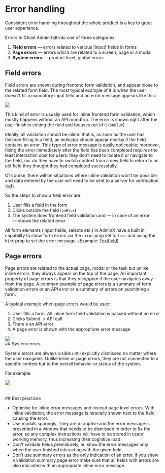 
<Meta title="Foundations / Error handling" />

<div className="sb-doc">

# Error handling

<p className='excerpt'>Consistent error handling throughout the whole product is a key to great user experience.</p>

Errors in Ghost Admin fall into one of three categories:

1. **Field errors** &mdash; errors related to various [input] fields in forms
2. **Page errors** &mdash; errors which are related to a screen, page or a modal.
3. **System errors** &mdash; product level, global errors

## Field errors

Field errors are shown during frontend form validation, and appear close to the related form field. The most typical example of it is when the user doesn't fill a mandatory input field and an error message appears like this:

<img src={SBLocalError} className='small' />

This kind of error is usually used for inline frontend form validation, which mostly happens without an API roundtrip. The error is shown right after the user finishes editing the field and focuses out of it (`onBlur`).

Ideally, all validation should be inline: that is, as soon as the user has finished filling in a field, an indicator should appear nearby if the field contains an error. This type of error message is easily noticeable; moreover, fixing the error immediately after the field has been completed requires the least interaction cost for users: they don’t need to locate it or navigate to the field, nor do they have to switch context from a new field to return to an old field they thought they had completed successfully.

Of course, there will be situations where inline validation won’t be possible and data entered by the user will need to be sent to a server for verification. ([ref](https://www.nngroup.com/articles/errors-forms-design-guidelines/)).

So the steps to show a field error are:

1. User fills a field in the form
2. Clicks outside the field (`onBlur`)
3. The system does frontend field validation and — in case of an error — shows the related error

All form elements (input fields, selects etc.) in AdminX have a built in capability to show form errors via the `error` prop set to `true` and using the `hint` prop to set the error message. (Example: [Textfield](/story/global-form-textfield--error))

## Page errors

Page errors are related to the actual page, modal or the task but unlike inline errors, they always appear on the top of the page. An important property of page errors is that they _disappear_ if the user navigates away from the page. A common example of page errors is a summary of form validation errors or an API error or a summary of errors on submitting a form.

A typical example when page errors would be used:

1. User fills a form. All inline form field validation is passed without an error
2. Clicks Submit &rarr; API call
3. There's an API error
4. A page error is shown with the appropriate error message

</div>

<div className="sb-wide">
<img src={SBPageError} />
</div>

<div className="sb-doc">
## System errors

System errors are always visible until explicitly dismissed no matter where the user navigates. Unlike inline or page errors, they are not connected to a specific context but to the overall behavior or status of the system.

For example:
</div>

<div className="sb-wide">
<img src={SBGlobalError} />
<br /><br /><br />
</div>


<div className="sb-doc">
## Best practices

- Optimise for inline error messages and instead page level errors. With inline validation, the error message is naturally shown next to the field causing the error.
- Use modals sparingly. They are disruptive and the error message is presented in a window that needs to be dismissed in order to fix the error, so any complex instructions will have to be stored in users’ working memory, thus increasing their cognitive load.
- Don't validate fields prematurely, ie. show the error messages only when the user finished interacting with the given field.
- Don’t use summary errors as the only indication of an error. If you show a validation summary page error make sure that all fields with errors are also indicated with an appropriate inline error message.

</div>
